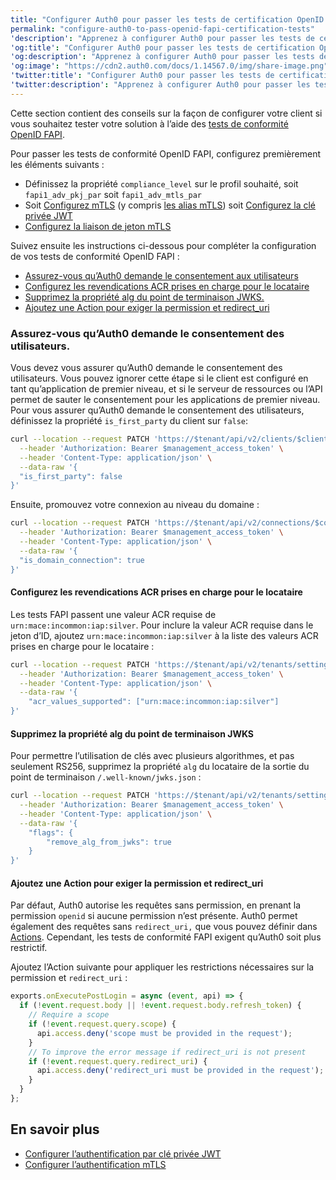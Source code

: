 ```yaml
---
title: "Configurer Auth0 pour passer les tests de certification OpenID FAPI."
permalink: "configure-auth0-to-pass-openid-fapi-certification-tests"
'description': "Apprenez à configurer Auth0 pour passer les tests de certification OpenID FAPI."
'og:title': "Configurer Auth0 pour passer les tests de certification OpenID FAPI."
'og:description': "Apprenez à configurer Auth0 pour passer les tests de certification OpenID FAPI."
'og:image': "https://cdn2.auth0.com/docs/1.14567.0/img/share-image.png"
'twitter:title': "Configurer Auth0 pour passer les tests de certification OpenID FAPI."
'twitter:description': "Apprenez à configurer Auth0 pour passer les tests de certification OpenID FAPI."
---
```


Cette section contient des conseils sur la façon de configurer votre client si vous souhaitez tester votre solution à l’aide des [tests de conformité OpenID FAPI](https://openid.net/certification/certification-fapi_op_testing/).

Pour passer les tests de conformité <Tooltip href="/docs/docs/fr-ca/glossary?term=openid" tip="OpenID
Norme ouverte d’authentification qui permet aux applications de vérifier l’identité des utilisateurs sans avoir à collecter leurs informations de connexion." cta="Voir le glossaire">OpenID</Tooltip> FAPI, configurez premièrement les éléments suivants :

* Définissez la propriété `compliance_level` sur le profil souhaité, soit `fapi1_adv_pkj_par` soit `fapi1_adv_mtls_par`
* Soit [Configurez mTLS](/docs/fr-ca/get-started/applications/configure-mtls) (y compris [les alias mTLS](/docs/fr-ca/get-started/applications/configure-mtls/configure-mtls-for-a-tenant#enable-mtls-aliases)) soit [Configurez la clé privée JWT](/docs/fr-ca/get-started/applications/configure-private-key-jwt)
* [Configurez la liaison de jeton mTLS](/docs/fr-ca/get-started/applications/configure-mtls/configure-mtls-for-a-client#enable-token-binding)

Suivez ensuite les instructions ci-dessous pour compléter la configuration de vos tests de conformité OpenID FAPI :

* [Assurez-vous qu’Auth0 demande le consentement aux utilisateurs](#ensure-auth0-prompts-users-for-consent)
* [Configurez les revendications ACR prises en charge pour le locataire](#configure-supported-acr-claims-for-the-tenant-)
* [Supprimez la propriété alg du point de terminaison JWKS.](#remove-the-alg-property-from-jwks-endpoint)
* [Ajoutez une Action pour exiger la permission et redirect_uri](#add-action-to-require-scope-and-redirect_uri)

### Assurez-vous qu’Auth0 demande le consentement des utilisateurs.

Vous devez vous assurer qu’Auth0 demande le consentement des utilisateurs. Vous pouvez ignorer cette étape si le client est configuré en tant qu’application de premier niveau, et si le serveur de ressources ou l’API permet de sauter le consentement pour les applications de premier niveau. Pour vous assurer qu’Auth0 demande le consentement des utilisateurs, définissez la propriété `is_first_party` du client sur `false`:

```bash lines
curl --location --request PATCH 'https://$tenant/api/v2/clients/$client_id' \
  --header 'Authorization: Bearer $management_access_token' \
  --header 'Content-Type: application/json' \
  --data-raw '{
  "is_first_party": false  
}'
```

Ensuite, promouvez votre connexion au niveau du domaine :

```bash lines
curl --location --request PATCH 'https://$tenant/api/v2/connections/$connection_id' \
  --header 'Authorization: Bearer $management_access_token' \
  --header 'Content-Type: application/json' \
  --data-raw '{
  "is_domain_connection": true
}'
```

#### Configurez les revendications ACR prises en charge pour le locataire

Les tests FAPI passent une valeur ACR requise de `urn:mace:incommon:iap:silver`. Pour inclure la valeur ACR requise dans le jeton d’ID, ajoutez `urn:mace:incommon:iap:silver` à la liste des valeurs ACR prises en charge pour le locataire :

```bash lines
curl --location --request PATCH 'https://$tenant/api/v2/tenants/settings' \
  --header 'Authorization: Bearer $management_access_token' \
  --header 'Content-Type: application/json' \
  --data-raw '{
    "acr_values_supported": ["urn:mace:incommon:iap:silver"]
}'
```

#### Supprimez la propriété alg du point de terminaison JWKS

Pour permettre l’utilisation de clés avec plusieurs algorithmes, et pas seulement RS256, supprimez la propriété `alg` du locataire de la sortie du point de terminaison `/.well-known/jwks.json` :

```bash lines
curl --location --request PATCH 'https://$tenant/api/v2/tenants/settings' \
  --header 'Authorization: Bearer $management_access_token' \
  --header 'Content-Type: application/json' \
  --data-raw '{
    "flags": {
        "remove_alg_from_jwks": true
    }
}'
```

#### Ajoutez une Action pour exiger la permission et redirect_uri

Par défaut, Auth0 autorise les requêtes sans permission, en prenant la permission `openid` si aucune permission n’est présente. Auth0 permet également des requêtes sans `redirect_uri,` que vous pouvez définir dans [Actions](/docs/fr-ca/customize/actions/explore-triggers/signup-and-login-triggers/login-trigger/redirect-with-actions). Cependant, les tests de conformité FAPI exigent qu’Auth0 soit plus restrictif.

Ajoutez l’Action suivante pour appliquer les restrictions nécessaires sur la permission et `redirect_uri` :

```javascript lines
exports.onExecutePostLogin = async (event, api) => {
  if (!event.request.body || !event.request.body.refresh_token) {
    // Require a scope
    if (!event.request.query.scope) {
      api.access.deny('scope must be provided in the request');
    }
    // To improve the error message if redirect_uri is not present
    if (!event.request.query.redirect_uri) {
      api.access.deny('redirect_uri must be provided in the request');
    }
  }
};
```

## En savoir plus

* [Configurer l’authentification par clé privée JWT](/docs/fr-ca/get-started/applications/configure-private-key-jwt)
* [Configurer l’authentification mTLS](/docs/fr-ca/get-started/applications/configure-mtls)